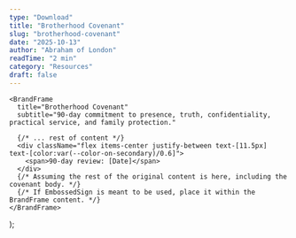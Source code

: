 ```yaml
---
type: "Download"
title: "Brotherhood Covenant"
slug: "brotherhood-covenant"
date: "2025-10-13"
author: "Abraham of London"
readTime: "2 min"
category: "Resources"
draft: false
---
```



    <BrandFrame
      title="Brotherhood Covenant"
      subtitle="90-day commitment to presence, truth, confidentiality, practical service, and family protection."

> 
      {/* ... rest of content */}
      <div className="flex items-center justify-between text-[11.5px] text-[color:var(--color-on-secondary)/0.6]">
        <span>90-day review: [Date]</span>
      </div>
      {/* Assuming the rest of the original content is here, including the covenant body. */}
      {/* If EmbossedSign is meant to be used, place it within the BrandFrame content. */}
    </BrandFrame>
  );


